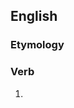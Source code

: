 ==English==

===Etymology===
{{suffix|en|kindle|eth}}

===Verb===
{{head|en|verb form}}

# {{en-archaic third-person singular of|kindle}}